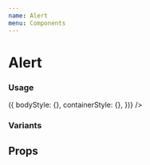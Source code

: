 ```yaml
---
name: Alert
menu: Components
---
```



# Alert

### Usage

<Playground>
  <Alert
    title="Kitchen sink"
    description="Message"
    isCloseable
    intent="success"
    component={null} // Overrides body
    getStyles={(props, theme) => ({
      bodyStyle: {},
      containerStyle: {},
    })}
  />
</Playground>

### Variants

<Playground>
  <Spacing paddingVertical={2}>
    <Alert title="Info" description="Message" />
  </Spacing>
  <Spacing paddingVertical={2}>
    <Alert intent="success" title="Success" description="Message" />
  </Spacing>
  <Spacing paddingVertical={2}>
    <Alert intent="warning" title="Warning" description="Message" />
  </Spacing>
  <Spacing paddingVertical={2}>
    <Alert intent="danger" title="Danger" description="Message" />
  </Spacing>
</Playground>

## Props

<PropsTable of={Alert} />
